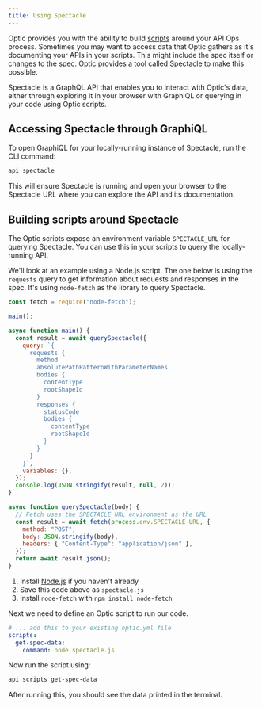 ```yaml
---
title: Using Spectacle
---
```


Optic provides you with the ability to build [scripts](/docs/apiops/scripts/) around your API Ops process. Sometimes you may want to access data that Optic gathers as it's documenting your APIs in your scripts. This might include the spec itself or changes to the spec. Optic provides a tool called Spectacle to make this possible.

Spectacle is a GraphQL API that enables you to interact with Optic's data, either through exploring it in your browser with GraphiQL or querying in your code using Optic scripts.

## Accessing Spectacle through GraphiQL

To open GraphiQL for your locally-running instance of Spectacle, run the CLI command:

```sh
api spectacle
```

This will ensure Spectacle is running and open your browser to the Spectacle URL where you can explore the API and its documentation.

## Building scripts around Spectacle

The Optic scripts expose an environment variable `SPECTACLE_URL` for querying Spectacle. You can use this in your scripts to query the locally-running API.

We'll look at an example using a Node.js script. The one below is using the `requests` query to get information about requests and responses in the spec. It's using `node-fetch` as the library to query Spectacle.

```javascript
const fetch = require("node-fetch");

main();

async function main() {
  const result = await querySpectacle({
    query: `{
      requests {
        method
        absolutePathPatternWithParameterNames
        bodies {
          contentType
          rootShapeId
        }
        responses {
          statusCode
          bodies {
            contentType
            rootShapeId
          }
        }
      }
    }`,
    variables: {},
  });
  console.log(JSON.stringify(result, null, 2));
}

async function querySpectacle(body) {
  // Fetch uses the SPECTACLE_URL environment as the URL
  const result = await fetch(process.env.SPECTACLE_URL, {
    method: "POST",
    body: JSON.stringify(body),
    headers: { "Content-Type": "application/json" },
  });
  return await result.json();
}
```

1. Install [Node.js](https://nodejs.org/en/) if you haven't already
1. Save this code above as `spectacle.js`
1. Install `node-fetch` with `npm install node-fetch`

Next we need to define an Optic script to run our code.

```yaml
# ... add this to your existing optic.yml file
scripts:
  get-spec-data:
    command: node spectacle.js
```

Now run the script using:

```sh
api scripts get-spec-data
```

After running this, you should see the data printed in the terminal.